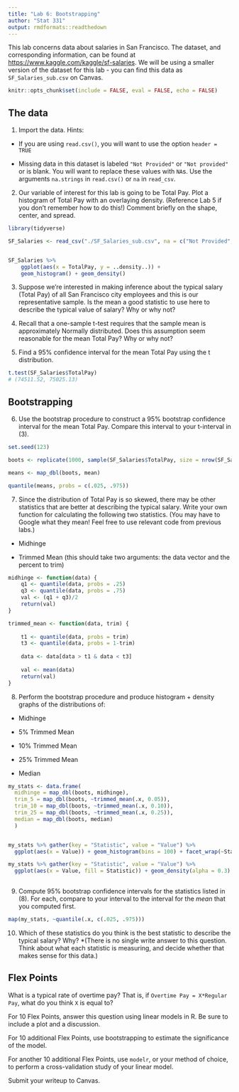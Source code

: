 ```yaml
---
title: "Lab 6: Bootstrapping"
author: "Stat 331"
output: rmdformats::readthedown
---
```


This lab concerns data about salaries in San Francisco.  The dataset, and corresponding information, can be found at [https://www.kaggle.com/kaggle/sf-salaries](https://www.kaggle.com/kaggle/sf-salaries).  We will be using a smaller version of the dataset for this lab - you can find this data as `SF_Salaries_sub.csv` on Canvas.

```r
knitr::opts_chunk$set(include = FALSE, eval = FALSE, echo = FALSE)
```

## The data

1. Import the data.  Hints:

- If you are using `read.csv()`, you will want to use the option `header = TRUE`

- Missing data in this dataset is labeled `"Not Provided"` or `"Not provided"` or is blank.  You will want to replace these values with `NA`s.  Use the arguments `na.strings` in `read.csv()` or `na` in `read_csv`.


2. Our variable of interest for this lab is going to be Total Pay. Plot a histogram of Total Pay with an overlaying density. (Reference Lab 5 if you don't remember how to do this!)
Comment briefly on the shape, center, and spread.

```r

library(tidyverse)

SF_Salaries <- read_csv("./SF_Salaries_sub.csv", na = c("Not Provided", "Not provided", ""))


SF_Salaries %>%
    ggplot(aes(x = TotalPay, y = ..density..)) +
    geom_histogram() + geom_density()

```



3. Suppose we're interested in making inference about the typical salary (Total Pay) of all San Francisco city employees and this is our representative sample. Is the mean a good statistic to use here to describe the typical value of salary? Why or why not?



4. Recall that a one-sample t-test requires that the sample mean is approximately Normally distributed. Does this assumption seem reasonable for the mean Total Pay? Why or why not? 


5. Find a 95% confidence interval for the mean Total Pay using the t distribution.
```r
t.test(SF_Salaries$TotalPay)
# (74511.52, 75025.13)
``` 


## Bootstrapping
6. Use the bootstrap procedure to construct a 95% bootstrap confidence interval for the mean Total Pay. Compare this interval to your t-interval in (3).

```r
set.seed(123)

boots <- replicate(1000, sample(SF_Salaries$TotalPay, size = nrow(SF_Salaries), replace = T), simplify = FALSE)

means <- map_dbl(boots, mean)

quantile(means, probs = c(.025, .975))

```


7. Since the distribution of Total Pay is so skewed, there may be other statistics that are better at describing the typical salary. Write your own function for calculating the following two statistics.  (You may have to Google what they mean!  Feel free to use relevant code from previous labs.)

- Midhinge

- Trimmed Mean (this should take two arguments: the data vector and the percent to trim)

```r
midhinge <- function(data) {
    q1 <- quantile(data, probs = .25)
    q3 <- quantile(data, probs = .75)
    val <- (q1 + q3)/2
    return(val)
}

trimmed_mean <- function(data, trim) {
    
    t1 <- quantile(data, probs = trim)
    t3 <- quantile(data, probs = 1-trim)
    
    data <- data[data > t1 & data < t3]
  
    val <- mean(data)
    return(val)
}
```

8. Perform the bootstrap procedure and produce histogram + density graphs of the distributions of:

- Midhinge

- 5% Trimmed Mean

- 10% Trimmed Mean

- 25% Trimmed Mean

- Median

```r

my_stats <- data.frame(
  midhinge = map_dbl(boots, midhinge),
  trim_5 = map_dbl(boots, ~trimmed_mean(.x, 0.05)),
  trim_10 = map_dbl(boots, ~trimmed_mean(.x, 0.10)),
  trim_25 = map_dbl(boots, ~trimmed_mean(.x, 0.25)),
  median = map_dbl(boots, median)
  )


my_stats %>% gather(key = "Statistic", value = "Value") %>%
  ggplot(aes(x = Value)) + geom_histogram(bins = 100) + facet_wrap(~Statistic)

my_stats %>% gather(key = "Statistic", value = "Value") %>%
  ggplot(aes(x = Value, fill = Statistic)) + geom_density(alpha = 0.3)
                           

```



9. Compute 95% bootstrap confidence intervals for the statistics listed in (8). For each, compare to your interval to the interval for the *mean* that you computed first. 

```r
map(my_stats, ~quantile(.x, c(.025, .975)))


```


10. Which of these statistics do you think is the best statistic to describe the typical salary?  Why?  *(There is no single write answer to this question.  Think about what each statistic is measuring, and decide whether that makes sense for this data.)


## Flex Points

What is a typical rate of overtime pay?  That is, if `Overtime Pay = X*Regular Pay`, what do you think `X` is equal to?

For 10 Flex Points, answer this question using linear models in R.  Be sure to include a plot and a discussion. 

For 10 additional Flex Points, use bootstrapping to estimate the significance of the model.

For another 10 additional Flex Points, use `modelr`, or your method of choice, to perform a cross-validation study of your linear model.

Submit your writeup to Canvas.

